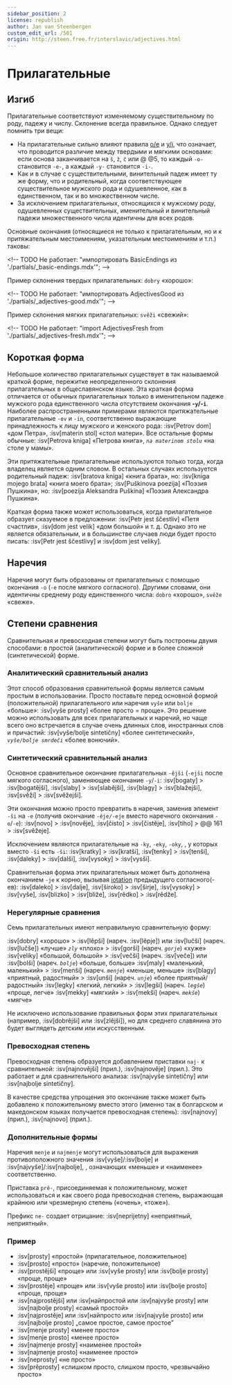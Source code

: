 ```yaml
---
sidebar_position: 2
license: republish
author: Jan van Steenbergen
custom_edit_url: /501
origin: http://steen.free.fr/interslavic/adjectives.html
---
```


# Прилагательные

## Изгиб

Прилагательные соответствуют изменяемому существительному по роду, падежу и числу. Склонение всегда правильное. Однако следует помнить три вещи:

- На прилагательные сильно влияют правила [o/e][1] и [y/i][2], что означает, что проводится различие между твердыми и мягкими основами: если основа заканчивается на `š`, `ž`, `č`  или @ @5, то каждый `-o-` становится `-e-`, а каждый `-y-` становится `-i-`.
- Как и в случае с существительными, винительный падеж имеет ту же форму, что и родительный, когда соответствующее существительное мужского рода и одушевленное, как в единственном, так и во множественном числе.
- За исключением прилагательных, относящихся к мужскому роду, одушевленных существительных, именительный и винительный падежи множественного числа идентичны для всех родов.

Основные окончания (относящиеся не только к прилагательным, но и к притяжательным местоимениям, указательным местоимениям и т.п.) таковы:

\<!-- TODO Не работает: "импортировать BasicEndings из './partials/\_basic-endings.mdx'"; -->

Пример склонения твердых прилагательных: `dobry` «хорошо»:

\<!-- TODO Не работает: "импортировать AdjectivesGood из './partials/\_adjectives-good.mdx'"; -->

Пример склонения мягких прилагательных: `svěži` «свежий»:

\<!-- TODO Не работает: "import AdjectivesFresh from './partials/\_adjectives-fresh.mdx'"; -->

## Короткая форма

Небольшое количество прилагательных существует в так называемой краткой форме, пережитке неопределенного склонения прилагательных в общеславянском языке. Эта краткая форма отличается от обычных прилагательных только в именительном падеже мужского рода единственного числа отсутствием окончания **-`y`/-`i`**. Наиболее распространенными примерами являются притяжательные прилагательные `-ov` и `-in`, соответственно выражающие принадлежность к лицу мужского и женского рода: :isv[Petrov dom] «дом Петра», :isv[materin stol] «стол матери». Все остальные формы обычные: :isv[Petrova kniga] «Петрова книга», _`na materinom stolu`_ «на столе у ​​мамы».

Эти притяжательные прилагательные используются только тогда, когда владелец является одним словом. В остальных случаях используется родительный падеж: :isv[bratova kniga] «книга брата», но: :isv[kniga mojego brata] «книга моего брата»; :isv[Puškinova poezija] «Поэзия Пушкина», но: :isv[poezija Aleksandra Puškina] «Поэзия Александра Пушкина».

Краткая форма также может использоваться, когда прилагательное образует сказуемое в предложении: :isv[Petr jest ščestliv] «Петя счастлив», :isv[dom jest velik] «дом большой» и т. д. Однако это не является обязательным, и в большинстве случаев люди будет просто писать: :isv[Petr jest ščestlivy] и :isv[dom jest veliky].

## Наречия

Наречия могут быть образованы от прилагательных с помощью окончания `-o` (`-e` после мягкого согласного). Другими словами, они идентичны среднему роду единственного числа: `dobro` «хорошо», `svěže` «свеже».

## Степени сравнения

Сравнительная и превосходная степени могут быть построены двумя способами: в простой (аналитической) форме и в более сложной (синтетической) форме.

### Аналитический сравнительный анализ

Этот способ образования сравнительной формы является самым простым в использовании. Просто поставьте перед основной формой (положительной) прилагательного или наречия `vyše` или `bolje` «больше»: :isv[vyše prosty] «более просто = проще». Это решение можно использовать для всех прилагательных и наречий, но чаще всего оно встречается в случае очень длинных слов, иностранных слов и причастий: :isv[vyše/bolje sintetičny] «более синтетический», _`vyše/bolje smrdeči`_ «более вонючий».

### Синтетический сравнительный анализ

Основное сравнительное окончание прилагательных `-ějši` (`-ejši` после мягкого согласного), заменяющее окончание `-y`/`-i`: :isv[bogaty] > :isv[bogatějši], :isv[slaby]  > :isv[slabějši], :isv[blagy]  > :isv[blažejši], :isv[svěži]  > :isv[svěžejši].

Эти окончания можно просто превратить в наречия, заменив элемент `-ši` на `-e` (получив окончание `-ěje/-eje` вместо наречного окончания `-o`/`-e`): :isv[novo] > :isv[nověje], :isv[čisto]  > :isv[čistěje], :isv[tiho]  > @@ 161 > :isv[svěžeje].

Исключением являются прилагательные на `-ky`, `-eky`, `-oky`, , у которых вместо `-ši` есть `-ši`: :isv[kratky] > :isv[kratši], :isv[tenky]  > :isv[tenši], :isv[daleky]  > :isv[dalši], :isv[vysoky]  > :isv[vysši].

Сравнительная форма этих прилагательных может быть дополнена окончанием `-je` к корню, вызывая [iotation][3] предыдущего согласного(-ев): :isv[daleko] > :isv[dalje], :isv[široko]  > :isv[širje], :isv[vysoky]  > :isv[vyše], :isv[blizko]  > :isv[bliže], :isv[rědko]  > :isv[rědže].

### Нерегулярные сравнения

Семь прилагательных имеют неправильную сравнительную форму:

:isv[dobry] «хорошо» > :isv[lěpši] (нареч. :isv[lěpje]) или :isv[lučši] (нареч. :isv[lučše]) «лучше»
_`zly`_ «плохо» > :isv[gorši] (нареч. _`gorje`_) «хуже»
:isv[veliky] «большой, большой» > :isv[večši] (нареч. :isv[veče]) или :isv[bolši] (нареч. _`bolje`_) «больше, больше»
:isv[maly] «маленький, маленький» > :isv[menši] (нареч. _`menje`_) «меньше, меньше»
:isv[blagy] «приятный, радостный» > :isv[unši] (нареч. _`unje`_) «более приятный/радостный»
:isv[legky] «легкий, легкий» > :isv[legši] (нареч. _`legše`_) «проще, легче»
:isv[mekky] «мягкий» > :isv[mekši] (нареч. _`mekše`_) «мягче»

Не исключено использование правильных форм этих прилагательных (например, :isv[dobrějši] или :isv[zlějši]), но для среднего славянина это будет выглядеть детским или искусственным.

### Превосходная степень

Превосходная степень образуется добавлением приставки `naj-` к сравнительной: :isv[najnovějši] (прил.), :isv[najnověje] (прил.). Это работает и для сравнительного анализа: :isv[najvyše sintetičny] или :isv[najbolje sintetičny].

В качестве средства упрощения это окончание также может быть добавлено к положительному вместо этого (именно так в болгарском и македонском языках получается превосходная степень): :isv[najnovy] (прил.), :isv[najnovo] (прил.).

### Дополнительные формы

Наречия `menje` и `najmenje` могут использоваться для выражения противоположного значения :isv[vyše]/:isv[bolje]  и :isv[najvyše]/:isv[najbolje], , означающих «меньше» и «наименее» соответственно.

Приставка `prě-`, присоединяемая к положительному, может использоваться и как своего рода превосходная степень, выражающая крайнюю или чрезмерную степень («очень», «тоже»).

Префикс `ne-` создает отрицание: :isv[neprijetny] «неприятный, неприятный».

### Пример

- :isv[prosty] «простой» (прилагательное, положительное)
- :isv[prosto] «просто» (наречие, положительное)
- :isv[prostějši] «проще» или :isv[vyše prosty] или :isv[bolje prosty] «проще, проще»
- :isv[prostěje] «проще» или :isv[vyše prosto] или :isv[bolje prosto] «проще, проще»
- :isv[najprostějši] или :isv\[найпростой или :isv[najvyše prosty] или :isv[najbolje prosty] «самый простой»
- :isv[najprostěje] или :isv\[найпросто или :isv[najvyše prosto] или :isv[najbolje prosto] „самое простое, самое простое”
- :isv[menje prosty] «менее просто»
- :isv[menje prosto] «менее просто»
- :isv[najmenje prosty] «наименее простой»
- :isv[najmenje prosto] «наименее просто»
- :isv[neprosty] «не просто»
- :isv[prěprosty] «слишком просто, слишком просто, чрезвычайно просто»

[1]: ../phonology.mdx#o

[2]: ../phonology.mdx#y

[3]: ../phonology.mdx#iotation


